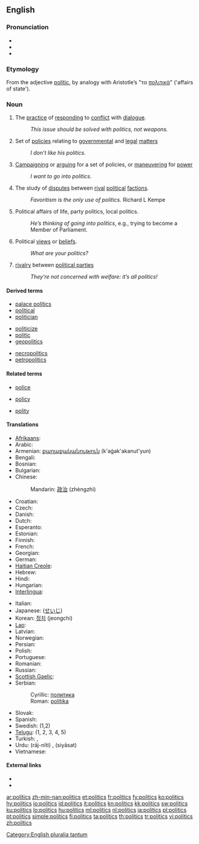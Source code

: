 ==English==
{{wikipedia}}

===Pronunciation===
* {{IPA|/ˈpɒl.ɪ.tɪks/}}
* {{audio|en-us-politics.ogg|Audio (US)}}
* {{audio|En-uk-politics.ogg|Audio (UK)}}

===Etymology===
From the adjective [[politic]], by analogy with Aristotle’s "τα [[πολιτικά]]" ('affairs of state').

===Noun===
{{infl|en|noun|plural uncountable, sometimes treated as singular uncountable}}

# The [[practice]] of [[responding]] to [[conflict]] with [[dialogue]].
#: ''This issue should be solved with politics, not weapons.''
# Set of [[policies]] relating to [[governmental]] and [[legal]] [[matters]]
#: ''I don’t like his politics.''
# [[campaigning|Campaigning]] or [[arguing]] for a set of policies, or [[maneuvering]] for [[power]]
#: ''I want to go into politics.''
# The study of [[disputes]] between [[rival]] [[political]] [[factions]].
#: ''Favoritism is the only use of politics.'' Richard L Kempe
# Political affairs of life, party politics, local politics.
#: ''He’s thinking of going into politics'', e.g., trying to become a Member of Parliament.
# Political [[views]] or [[beliefs]].
#: ''What are your politics?''
# [[rivalry]] between [[political parties]]
#: ''They’re not concerned with welfare: it’s all politics!''

====Derived terms====
{{rel-top3|Terms derived from ''politics''}}
* [[palace politics]]
* [[political]]
* [[politician]]
{{rel-mid3}}
* [[politicize]]
* [[politic]]
* [[geopolitics]]
{{rel-mid3}}
* [[necropolitics]]
* [[petropolitics]]
{{rel-bottom}}

====Related terms====
{{rel-top3|Terms etymologically related to ''politics''}}
* [[police]]
{{rel-mid3}}
* [[policy]]
{{rel-mid3}}
* [[polity]]
{{rel-bottom}}

====Translations====
{{trans-top}}
* [[Afrikaans]]: {{t-|af|politiek|xs=Afrikaans}}
* Arabic: {{Arab|[[سياسة]]}} {{unicode|(siyāsa)}} {{f}}
* Armenian: [[քաղաքականություն]] (k'aġak'akanut'yun)
* Bengali: {{t|bn|রাজনীতি|sc=Beng|xs=Bengali}}
* Bosnian: {{t-|bs|politika|f}}
* Bulgarian: {{t+|bg|политика|f|tr=polítika}}
* Chinese:
*: Mandarin: [[政治]] (zhèngzhì)
* Croatian: {{t-|hr|politika|f|alt=polìtika}}
* Czech: {{t+|cs|politika|f}}
* Danish: {{t-|da|politik|c}}
* Dutch: {{t+|nl|politiek|f}}
* Esperanto: {{t-|eo|politiko|xs=Esperanto}}
* Estonian: {{t|et|poliitika}}
* Finnish: {{t+|fi|politiikka}}
* French: {{t+|fr|politique|f}}
* Georgian: {{t|ka|პოლიტიკა|tr=politika|sc=Geor|xs=Georgian}}
* German: {{t+|de|Politik|f}}
* [[Haitian Creole]]: {{tø|ht|politik}}
* Hebrew: {{t|he|פוליטיקה|f|tr=pōlīṭīqeh}}
* Hindi: {{t+|hi|राजनीति|f|tr=rājnīti|xs=Hindi}}
* Hungarian: {{t+|hu|politika}}
* [[Interlingua]]: {{t-|ia|politica|f|xs=Interlingua}}
{{trans-mid}}
* Italian: {{t+|it|politica|f}}
* Japanese: {{t+|ja|政治|tr=seiji}} ([[せいじ]])
* Korean: [[정치]] (jeongchi)
* [[Lao]]: {{t+|lo|ການເມືອງ|tr=kaan-myang|sc=Laoo|xs=Lao}}
* Latvian: {{t-|lv|politika|xs=Latvian}}
* Norwegian: {{t+|no|politikk|m}}
* Persian: {{t+|fa|سیاست|tr=siyâsat|xs=Persian}}
* Polish: {{t+|pl|polityka|f}}
* Portuguese: {{t+|pt|política|f}}
* Romanian: {{t|ro|politică|f}}
* Russian: {{t+|ru|политика|f|tr=polítika}}
* [[Scottish Gaelic]]: {{t-|gd|sluagh-iùl|m|xs=Scottish Gaelic}}
* Serbian:
*: Cyrillic: [[политика#Serbian|политика]] {{f}}
*: Roman: [[politika#Serbian|politika]] {{f}}
* Slovak: {{t-|sk|politika|f}}
* Spanish: {{t+|es|política|f}}
* Swedish: {{t+|sv|politik|c}} (1,2)
* [[Telugu]]: {{t|te|రాజకీయాలు|tr=rājakēyālu}} (1, 2, 3, 4, 5)
* Turkish: {{t+|tr|politika}},  {{t|tr|siyaset}}
* Urdu: {{ur-Arab|[[راج نیتی]]}} (rāj-nīti) {{f}}, {{ur-Arab|[[سیاست]]}} (siyāsat) {{f}}
* Vietnamese: {{t|vi|chính trị|xs=Vietnamese}}
{{trans-bottom}}

====External links====
* {{R:Webster 1913}}
* {{R:Century 1911}}

[[Category:English pluralia tantum]]

[[ar:politics]]
[[zh-min-nan:politics]]
[[et:politics]]
[[fr:politics]]
[[fy:politics]]
[[ko:politics]]
[[hy:politics]]
[[io:politics]]
[[id:politics]]
[[it:politics]]
[[kn:politics]]
[[kk:politics]]
[[sw:politics]]
[[ku:politics]]
[[lo:politics]]
[[hu:politics]]
[[ml:politics]]
[[nl:politics]]
[[ja:politics]]
[[pl:politics]]
[[pt:politics]]
[[simple:politics]]
[[fi:politics]]
[[ta:politics]]
[[th:politics]]
[[tr:politics]]
[[vi:politics]]
[[zh:politics]]